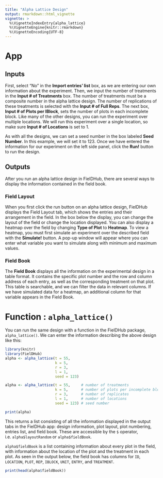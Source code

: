 ```yaml
---
title: "Alpha Lattice Design"
output: rmarkdown::html_vignette
vignette: >
  %\VignetteIndexEntry{alpha_lattice}
  %\VignetteEngine{knitr::rmarkdown}
  %\VignetteEncoding{UTF-8}
---
```


# App

## Inputs
First, select "No" in the **Import entries' list** box, as we are entering our own information about the experiment. 
Then, we input the number of treatments in the **Input # of Treatments** box. The number of treatments must be a composite number in the alpha lattice design. The number of replications of these treatments is selected with the **Input # of Full Reps**. The next box, **Input # of Plots per IBlock**, sets the number of plots in each incomplete block.
Like many of the other designs, you can run the experiment over multiple locations. We will run this experiment over a single location, so make sure **Input # of Locations** is set to 1.

As with all the designs, we can set a seed number in the box labeled **Seed Number**. In this example, we will set it to 123. 
Once we have entered the information for our experiment on the left side panel, click the **Run!** button to run the design. 

## Outputs
After you run an alpha lattice design in FielDHub, there are several ways to display the information contained in the field book. 

### Field Layout
When you first click the run button on an alpha lattice design, FielDHub displays the Field Layout tab, which shows the entries and their arrangement in the field. In the box below the display, you can change the layout of the field or change the location displayed. 
You can also display a heatmap over the field by changing **Type of Plot** to **Heatmap**. To view a heatmap, you must first simulate an experiment over the described field with the **Simulate!** button. A pop-up window will appear where you can enter what variable you want to simulate along with minimum and maximum values. 

### Field Book
The **Field Book** displays all the information on the experimental design in a table format. It contains the specific plot number and the row and column address of each entry, as well as the corresponding treatment on that plot. This table is searchable, and we can filter the data in relevant columns. If we have simulated data for a heatmap, an additional column for that variable appears in the Field Book. 

# Function : `alpha_lattice()`

You can run the same design with a function in the FielDHub package, `alpha_lattice()`. We can enter the information describing the above design like this:
```r
library(knitr)
library(FielDHub)
alpha <- alpha_lattice(t = 55,
                       k = 5,
                       r = 3,
                       l = 1,
                       seed = 123)

```
```r
alpha <- alpha_lattice(t = 55,     # number of treatments
                       k = 5,      # number of plots per incomplete block
                       r = 3,      # number of replicates
                       l = 1,      # number of locations
                       seed = 123) # seed number
```
```r
print(alpha)
```
This returns a list consisting of all the information displayed in the output tabs in the FielDHub app: design information, plot layout, plot numbering, entries list, and field book. These are accessible by the `$` operator, i.e. `alpha$layoutRandom` or `alpha$fieldBook`. 

`alpha$fieldBook` is a list containing information about every plot in the field, with information about the location of the plot and the treatment in each plot. As seen in the output below, the field book has columns for `ID`, `LOCATION`, `PLOT`, `REP`, `IBLOCK`, `UNIT`, `ENTRY`, and `TREATMENT`.
```r
print(head(alpha$fieldBook))
```
